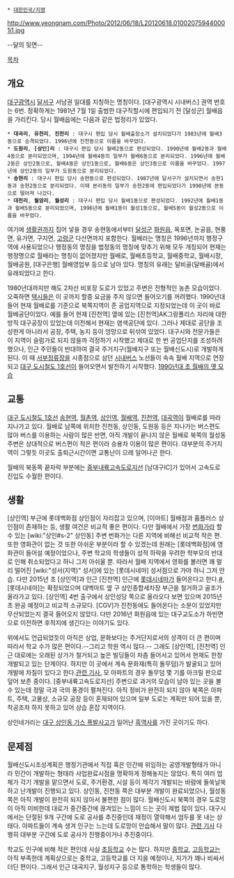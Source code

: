  * [[대한민국/지명]]

http://www.yeongnam.com/Photo/2012/06/18/L20120618.010020759440001i1.jpg

{{{+1 月背}}} --달의 뒷면--

[[목차]]
== 개요 ==
[[대구광역시]] [[달서구]] 서남권 일대를 지칭하는 명칭이다. [대구광역시 시내버스] 권역 번호는 6번. 정확하게는 1981년 7월 1일 출범한 대구직할시에 편입되기 전 [달성군] 월배읍을 가리킨다. 당시 월배읍에는 다음과 같은 법정리가 있었다.

 * '''대곡리''', '''유천리''', '''진천리''' : 대구시 편입 당시 월배출장소가 설치되었다가 1983년에 월배3동으로 승격되었다. 1996년에 진천동으로 이름을 바꾸었다.
 * '''도원리''', '''[상인]리''' : 대구시 편입 당시 월배2동으로 편성되었다. 1990년에 월배2동과 월배4동으로 분리되었으며, 1994년에 월배4동의 일부가 월배6동으로 분리되었다. 1996년에 월배2동은 상인2동으로, 월배4동은 상인1동으로, 월배6동은 상인3동으로 이름을 바꾸었다. 1997년에 상인2동의 일부가 도원동으로 분리되었다.
 * '''송현리''' : 대구시 편입 당시 송현동으로 편성되었다. 1987년에 달서구가 설치되면서 송현1동과 송현2동으로 분리되었다. 이때 본리동의 일부가 송현2동에 편입되었다가 1990년에 본동으로 떨어져 나갔다.
 * '''대천리''', '''월암리''', '''월성리''' : 대구시 편입 당시 월배1동으로 편성되었다. 1992년에 월배1동과 월배5동으로 분리되었으며, 1996년에 월배1동이 월성1동으로, 월배5동이 월성2동으로 이름을 바꾸었다.

여기에 [[생활권]]까지 집어 넣을 경우 송현동에서부터 [[달성군]] [[화원읍]], 옥포면, 논공읍, 현풍면, 유가면, 구지면, [[고령군]] 다산면까지 포함한다. 월배라는 명칭은 1996년까지 행정구역에 사용되었으나 행정동의 명칭을 법정동의 명칭에 맞추기 위해 모두 개칭되어 현재는 행정명으로 월배라는 명칭이 없어졌지만 월배로, 월배초등학교, 월배중학교, 월배시장, 월배공원, [대구은행] 월배영업부 등으로 남아 있다. 명칭의 유래는 달비골(달배골)에서 유래되었다고 한다.

1980년대까지만 해도 2차선 비포장 도로가 있었고 주변은 전형적인 농촌 모습이었다. 오죽하면 [[택시]]들은 이 곳까지 할증 요금을 주지 않으면 들어오기를 꺼려했다. 1990년대 들어 현재 월배로를 기준으로 북쪽지역이 준 공업지역으로 지정되었는데 이 곳이 바로 월배공단이었다. 예를 들어 현재 [진천역] 옆에 있는 [진천역]AK그랑폴리스 자리에 대한방직 대구공장이 있었는데 이전해서 현재는 염색공단에 있다. 그러나 제대로 공단을 조성한게 아니라서 공장, 주택, 농지 등이 엉망으로 뒤섞여 있었다. 대구시와 전문가들은 이 지역이 슬럼가로 되지 않을까 걱정하기 시작했고 제대로 한 번 공업단지를 조성하려 했으나, 인근 주민들이 반대하여 결국 주거지구(월배지구 또는 월배신도시)로 개발하게 된다. 이 때 [[서부정류장]]을 시종점으로 삼던 [[시내버스]] 노선들이 속속 월배 지역으로 연장되고 [[대구 도시철도 1호선]]이 들어오면서 발전하기 시작했다. [http://blog.naver.com/travelpoto?Redirect=Log&logNo=100201610031 1990년대 초 월배의 옛 모습]

== 교통 ==
[[대구 도시철도 1호선]] [[송현역]], [[월촌역]], [[상인역]], [[월배역]], [[진천역]], [[대곡역(대구)|대곡역]]이 월배로를 따라 지나가고 있다. 월배로 남쪽에 위치한 진천동, 상인동, 도원동 등은 지나가는 버스편도 많아 버스를 이용하는 사람이 많은 반면, 아직 개발이 끝나지 않은 월배로 북쪽의 월성동 주변은 상대적으로 버스편이 적은 편이라 승용차 이용이 많은 편이다. 대부분의 주거지역이 그렇듯 이곳도 출퇴근시간이면 교통난이 으레 일어나곤 한다. 

월배의 북동쪽 끝자락 부분에는 [[중부내륙고속도로지선]] [남대구IC]가 있어서 고속도로 진입도 수월한 편이다.

== 생활 == 
[상인역] 부근에 롯데백화점 상인점이 자리잡고 있으며, [이마트] 월배점과 홈플러스 상인점이 존재하는 등, 생활 여건은 비교적 좋은 편이다. 다만 월배에서 가장 [[번화가]]라 할 수 있는 [wiki:"상인#s-2" 상인동] 주변 번화가는 다른 지역에 비해선 비교적 작은 편. 또한 영화관이 없는 것 또한 아쉬운 부분이라 할 수 있겠는데 원래는 [롯데백화점]에 영화관이 들어설 예정이었으나, 주변 학교의 학생들이 성적 하락을 우려한 학부모의 반대로 인해 취소되었다고 하니 그저 아쉬울 뿐. 따라서 월배 지역에서 영화를 볼러면 꽤 멀리 떨어진 [wiki:"성서(지역)" 성서]에 있는 [롯데시네마] 성서점으로 가야 하니 그저 안습. 다만 2015년 초 [상인역]과 인근 [진천역] 인근에 [[롯데시네마]]가 들어온다고 한다.[http://www.imaeil.com/sub_news/sub_news_view.php?news_id=442&yy=2014#axzz3MfOYyFPb #], [롯데시네마]는 확정되었으며 대백마트 옆 구 상인종합세차장 부근을 철거하고 골조가 올라가고 있다. [상인역] 4번 출구에서 상인성당 쪽으로 올라오다 보면 있으며 2015년 초 완공 예정이고 비교적 소규모다. [CGV]가 진천동에도 들어온다는 소문이 있었지만 무산되었는지 결국 들어오지 않았다. 다만 2016년 화원읍에 있는 대구교도소가 하빈면으로 이전하면 후적지에 생긴다는 이야기도 있다. 

위에서도 언급되었듯이 아직은 상업, 문화보다는 주거단지로서의 성격이 더 큰 편이며 따라서 학교 수가 많은 편이다.--그리고 학원 역시 많다.-- 그래도 [상인역], [진천역] 인근 대로에는 오래된 상가가 철거되고 높은 빌딩들이 차츰 들어서고 있어서 현재도 한창 개발되고 있는 단계이다. 하지만 이 곳에서 계속 문화재(특히 돌무덤)가 발굴되고 있어 개발에 차질이 있다고 한다.[http://www.imaeil.com/sub_news/sub_news_view.php?news_id=1346&yy=2008 관련 기사.]  모 아파트의 경우 돌무덤 몇 기를 아크릴 판으로 덮어 보존 중이다. [중부내륙고속도로지선] 주변으로 과거의 모습이 남아 있는 곳을 볼 수 있는데 정말 극과 극의 풍경이 펼쳐진다. 아직 정비가 완전히 되지 않아 북쪽은 아파트, 주택, 고물상, 소규모 공장 등이 혼재되어 있으며 일부 도로는 계획만 되어 있을 뿐, 착공조차 하지 못하고 있어 상습 혼잡 지역이다.

상인네거리는 [[대구 상인동 가스 폭발사고]]가 일어난 [[흑역사]]를 가진 곳이기도 하다.

== 문제점 ==
월배신도시조성계획은 행정기관에서 직접 혹은 민간에 위임하는 공영개발형태가 아니라 민간이 개발하는 형태라 사업완료시점을 명확하게 정해놓지는 않았다. 특히 여러 업체가 각기 개발을 맡으면서 도로, 주거환경, 시설 등이 제각기 개발되는 바람에 들쑥날쑥하고 난개발이 진행되고 있다. 상인동, 진천동 쪽은 대부분 개발이 완료되었으나, 월성동 쪽은 아직 개발이 완전히 되지 않아서 불편한 점이 많다. 월배신도시 북쪽의 경우 도로망이 아직 미비한데 대로가 중간중간에 끊겨있는 느낌이 드는 곳이 제법 많이 있다. 대구시에서는 단절된 9개 구간에 도로 공사를 추진중인데 재정이 열악해서 엄두를 못 내는 상태다. 아파트들이 계속 생겨 인구는 느는데 도로망이 안습해서 말이 많다. [http://www.imaeil.com/sub_news/sub_news_view.php?news_id=52359&yy=2014#axzz3OfzI2uhm 관련 기사] 다행히 대부분 구간에 도로 공사가 진행중이거나 추진중이다.

학교도 인구에 비해 적은 편인데 사실 [[초등학교]] 수는 많다. 하지만 [[중학교]], [[고등학교]]는 아직 부족한데 계획상으로는 중학교, 고등학교를 더 지을 예정이나, 지가가 꽤나 비싸서 더딘 편이다. 그래서 인근 대곡지구, 월성지구 등으로 통학하는 학생들이 많다.
